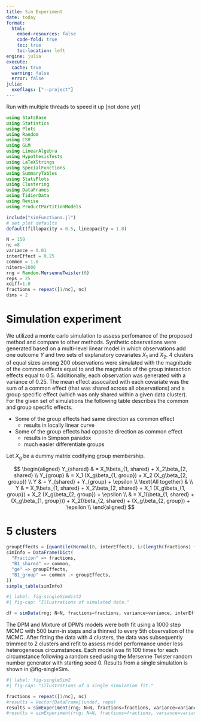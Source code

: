 ```yaml
---
title: Sim Experiment
date: today
format:
  html:
    embed-resources: false
    code-fold: true
    toc: true
    toc-location: left
engine: julia
execute: 
  cache: true
  warning: false
  error: false
julia:
  exeflags: ["--project"]
---
```


Run with multiple threads to speed it up [not done yet]


```julia
using StatsBase
using Statistics
using Plots
using Random
using CSV
using GLM
using LinearAlgebra
using HypothesisTests
using LaTeXStrings
using SpecialFunctions
using SummaryTables 
using StatsPlots
using Clustering
using DataFrames
using TidierData
using Revise
using ProductPartitionModels

include("simFunctions.jl")
# set plot defaults
default(fillopacity = 0.5, lineopacity = 1.0)
```


```julia
N = 150
nc =8 
variance = 0.01
interEffect = 0.25
common = 1.0
niters=2000
rng = Random.MersenneTwister(0)
reps = 25
xdiff=1.0
fractions = repeat([1/nc], nc)
dims = 2
```

# Simulation experiment

We utilized a monte carlo simulation to assess perfomance of the proposed method and compare to other methods.
Synthetic observations were generated based on a multi-level linear model in which observations add one outcome $Y$ and two sets of explanatory covariates $X_1$ and $X_2$.
4 clusters of equal sizes among 200 observations were simulated with the magnitude of the common effects equal to and the magnitude of the group interaction effects equal to 0.5.
Additionally, each observation was generated with a variance of 0.25. 
The mean effect assocaited with each covariate was the sum of a common effect (that was shared across all observations) and a group specific effect (which was only shared within a given data cluster).
For the given set of simulations the following table describes the common and group specific effects.

- Some of the group effects had same direction as common effect
  - results in locally linear curve
- Some of the group effects had opposite direction as common effect
  - results in Simpson paradox
  - much easier differentiate groups


Let $X_g$ be a dummy matrix codifying group membership.

$$
  \begin{aligned}
    Y_{shared} & = X_1\beta_{1, shared} + X_2\beta_{2, shared} \\ 
    Y_{group} & = X_1 (X_g\beta_{1, group}) + X_2 (X_g\beta_{2, group}) \\
    Y & = Y_{shared} + Y_{group} + \epsilon \\
    \text{All together} & \\
    Y & = X_1\beta_{1, shared} + X_2\beta_{2, shared} + X_1 (X_g\beta_{1, group}) + X_2 (X_g\beta_{2, group}) + \epsilon \\
    & = X_1(\beta_{1, shared} + (X_g\beta_{1, group})) + X_2(\beta_{2, shared} + (X_g\beta_{2, group}) + \epsilon \\
  \end{aligned}
$$

# 5 clusters

```julia
groupEffects = [quantile(Normal(0, interEffect), i/(length(fractions) + 1)) for i in 1:length(fractions)]
simInfo = DataFrame(Dict(
  "Fraction" => fractions,
  "B1_shared" => common,
  "ge" => groupEffects,
  "B1_group" => common .+ groupEffects,
))
simple_table(simInfo)
```

```julia
#| label: fig-singleSimdist2
#| fig-cap: "Illustrations of simulated data."

df = simData(rng; N=N, fractions=fractions, variance=variance, interEffect=interEffect, common=common, plotSim = true, xdiff=xdiff, dims = 2)
```


The DPM and Mixture of DPM's models were both fit using a 1000 step MCMC with 500 burn-in steps and a thinned to every 5th observation of the MCMC.
After fitting the data with 4 clusters, the data was subsequently trimmed to 2 clusters and refit to assess model performance under less heterogeneous circumstances.
Each model was fit 100 times for each circumstance following a random seed using the Mersenne Twister random number generator with starting seed 0.
Results from a single simulation is shown in @fig-singleSim.

```julia
#| label: fig-singleSim2
#| fig-cap: "Illustrations of a single simulation fit."

fractions = repeat([1/nc], nc)
#results = Vector{DataFrame}(undef, reps)
results = simExperiment(rng; N=N, fractions=fractions, variance=variance, interEffect=interEffect, common=common, plotFit=true, niters=niters, prec=0.1, alph=1.0, bet=1.0, plotSim=false, xdiff=xdiff, dims=dims)
#results = simExperiment(rng; N=N, fractions=fractions, variance=variance, interEffect=interEffect, common=common, plotFit=false, niters=niters, prec=0.1, alph=1.0, bet=1.0, plotSim=false, xdiff=xdiff, dims=dims)
```

<!--
```julia
#| output: false

seeds = MersenneTwister.(rand(1:10^8, Threads.nthreads()))  # or generate from original rng

if !isfile("5_clustResults.csv")
    # n,  fractions, variance, interEffect, common
    Threads.@threads for i in 2:reps
        try
           println(i)
           results[i] = simExperiment(seeds[Threads.threadid()], N, fractions, variance, interEffect, common, false, niters, xdiff = xdiff)
        catch err
            println("sim Failed")
        end
    end   
    defined_results = [results[i] for i in 1:reps if isassigned(results, i)]
    df = vcat(defined_results...)
    CSV.write("5_clustResults.csv", df, writeheader = true, append = true)
end
results = CSV.read("5_clustResults.csv", DataFrame, header = 1) 

# replace and value below 0.75 with missing in columns starting with "rind"
# results = @chain results begin
#     @mutate(
#         midDPM = ifelse(rind_DPM <= 0.75, missing, midDPM),
#         midMix = ifelse(rind_Mix <= 0.75, missing, midMix),
#         midMixoos = ifelse(rind_Mix <= 0.75, missing, midMixoos),
#         midDPMoos = ifelse(rind_DPM <= 0.75, missing, midDPMoos),
#         rindMixoos = ifelse(rind_Mix <= 0.75, missing, rindMixoos),
#         rind_DPMoos = ifelse(rind_DPM <= 0.75, missing, rind_DPMoos),
#         rind_Mix = ifelse(rind_Mix <= 0.75, missing, rind_Mix),
#         rind_DPM = ifelse(rind_DPM <= 0.75, missing, rind_DPM),
#         mixEq = ifelse(mixEq <= 20, missing, mixEq),
#         dpmEq = ifelse(dpmEq <= 20, missing, dpmEq),
# )
# end
```

## Overall assessment
To assess overall model performance of each method, we characterized the root mean squared prediction error (RMSE) for bayesian methods we summarized this with the posterior median of the RMSE.
Additionally, we computed the proportion of observations lying within the 95\% predictive credible interval which we call the Bayesian p-value @fig-bayesPvalue.
We also considered the differentiation between the DPM and Mixture of DPM models with a two-tailed Kolmogorov-Smirnov test @fig-ksTest.



## Clustering and Prediction
Next, we compared the models ability to cluster and predict within the fit dataset. These were assess through the median posterior Rand index @fig-randIndex and the median posterior RMSE @fig-RMSE.


```julia
#| label: fig-randIndex2
#| fig-cap: "Rand index for 2 and four clusters."

p1 = histogram([results.rind_Mix, results.rind_DPM, results.rind_K],
          opacity = 0.5,
          labels = ["PPMx-shared" "PPMx" "Kmean"],
          title = "2 cluster"
          )
# p2 = histogram([results.rind_Mix_2, results.rind_DPM_2, results.rind_K_2],
#           opacity = 0.5,
#           labels = ["PPMx-shared" "PPMx" "Kmean"],
#           title = "2 cluster"
#           )
p3 = histogram([results.rindMixoos, results.rind_DPMoos, results.rind_Koos],
          opacity = 0.5,
          labels = ["PPMx-shared" "PPMx" "Kmean"],
          title = "2 cluster (OOS)"
          )
xlims!(0, 1.1)
# p4 = histogram([results.rind_Mix_2oos, results.rind_DPM_2oos, results.rind_K_2oos],
#           opacity = 0.5,
#           labels = ["PPMx-shared" "PPMx" "Kmean"],
#           title = "2 cluster (OOS)"
#           )
plot(p1, p3, layout= [1,1], plot_title = "Rand index")
```

```julia
#| label: fig-RMSE2
#| fig-cap: "RMSE for 2 and four clusters."

p1 = histogram([results.midMix, results.midDPM, results.kmean_MSE],
          opacity = 0.33,
          labels = ["PPMx-shared" "PPMx" "Kmean"],
          title = "2 cluster"
          )
# p2 = histogram([results.midMix2, results.midDPM2, results.kmean_MSE_2],
#           opacity = 0.5,
#           labels = ["PPMx-shared" "PPMx" "Kmean"],
#           title = "2 cluster"
#           )
p3 = histogram([results.midMixoos, results.midDPMoos, results.kmean_MSEoos],
          opacity = 0.5,
          labels = ["PPMx-shared" "PPMx" "Kmean"],
          title = "2 cluster (OOS)"
          )
# p4 = histogram([results.midMix2oos, results.midDPM2oos, results.kmean_MSE_2oos],
#           opacity = 0.5,
#           labels = ["PPMx-shared" "PPMx" "Kmean"],
#           title = "2 cluster (OOS)"
#           )
plot(p1, p3, layout= [1,1], plot_title = "Median posterior RMSE")
```


```julia
#| label: fig-nclusts2
#| fig-cap: "Number of clusts for 2 simulated clusters."

histogram([results.ncMix, results.ncDPM, results.ncK],
          opacity = 0.33,
          labels = ["PPMx-shared" "PPMx" "Kmean"],
          title = "2 cluster"
          )


```

```julia
#| label: fig-mixing2
#| fig-cap: "Number of steps until mixed."

histogram([results.mixEq, results.dpmEq],
          opacity = 0.33,
          labels = ["PPMx-shared" "PPMx"],
          title = "2 cluster"
          )
```


## Common effect inference
We assessed the estimation of common effects.

```julia
p1 = histogram([results.meanBeta1 results.meanBetakclust1], label = ["4 cluster"  "Kmean"], opacity = 0.5, title = "Common effects")
xlims!(-10,10)
vline!([common], label = "true", linewidth = 4, color = :black)
#p2 = histogram([results.meanBeta2 results.meanBetakclust2], label = ["4 cluster"  "Kmean"], opacity = 0.5)
#vline!(-[common], label = "true", linewidth = 4, color = :black)

```

## Group Inference
We assessed the estimation of group specific effects.
```julia
p1 = histogram([results.Mix_beta1_c1 results.dpm_beta1_c1], label = ["PPMx-shared" "PPMx"], title = "Cluster 1, " * L"\beta_1 (2 clusters)")
```



## Table summary
```julia
@chain results begin
    @summarize(
        Mix_rind = round(median(skipmissing(rind_Mix)),digits = 2),
        DPM_rind = round(median(skipmissing(rind_DPM)), digits= 2),
        k_rind = round(median(skipmissing(rind_K)), digits = 2),
        Mix_rindiqr = round(iqr(skipmissing(rind_Mix)),digits = 2),
        DPM_rindiqr = round(iqr(skipmissing(rind_DPM)), digits= 2),
        k_rindiqr = round(iqr(skipmissing(rind_K)), digits = 2),
        Mix_rmse = round(median(skipmissing(midMix)),digits = 2),
        DPM_rmse = round(median(skipmissing(midDPM)), digits= 2),
        k_rmse = round(median(skipmissing(kmean_MSE)), digits = 2),
        Mix_rmsesd = round(iqr(skipmissing(midMix)),digits = 2),
        DPM_rmsesd = round(iqr(skipmissing(midDPM)), digits= 2),
        k_rmsesd = round(iqr(skipmissing(kmean_MSE)), digits = 2),
    )
  @unite(MixRind, (Mix_rind, Mix_rindiqr), "-")
  @unite(DPMRind, (DPM_rind, DPM_rindiqr), "-")
  @unite(kRind, (k_rind, k_rindiqr), "-")
  @unite(MixMSE, (Mix_rmse, Mix_rmsesd), "-")
  @unite(DPMMSE, (DPM_rmse, DPM_rmsesd), "-")
  @unite(kMSE, (k_rmse, k_rmsesd), "-")
  @mutate(
    MixRind = replace(MixRind, "-" => " ("),
    DPMRind = replace(DPMRind, "-" => " ("),
    kRind = replace(kRind, "-" => " ("),
    MixMSE = replace(MixMSE, "-" => " ("),
    DPMMSE = replace(DPMMSE, "-" => " ("),
    kMSE = replace(kMSE, "-" => " ("),
  )
  @mutate(
    # add ")" to end of stirng
    MixRind = replace(MixRind, r"$" => ")"),
    DPMRind = replace(DPMRind, r"$" => ")"),
    kRind = replace(kRind, r"$" => ")"),
    MixMSE = replace(MixMSE, r"$" => ")"),
    DPMMSE = replace(DPMMSE, r"$" => ")"),
    kMSE = replace(kMSE, r"$" => ")"),
  ) 
  simple_table()
end
```


# 4 clusters

```julia
nc = 4
fractions = repeat([1/nc], nc)
groupEffects = [quantile(Normal(0, interEffect), i/(length(fractions) + 1)) for i in 1:length(fractions)]
simInfo = DataFrame(Dict(
  "Fraction" => fractions,
  "B1_shared" => common,
  "ge" => groupEffects,
  "B1_group" => common .+ groupEffects,
))
simple_table(simInfo)
```

```julia
#| label: fig-singleSimdist
#| fig-cap: "Illustrations of simulated data."

df = simData(rng; N=N, fractions=fractions, variance=variance, interEffect=interEffect, common=common, plotSim = true, xdiff=xdiff)
```

```julia
#| label: fig-singleSim
#| fig-cap: "Illustrations of a single simulation fit."

results = Vector{DataFrame}(undef, reps)
#results[1] = simExperiment(rng, N, fractions, variance, interEffect, common, true, niters, xdiff = xdiff)
```


```julia
#| output: false

seeds = MersenneTwister.(rand(1:10^8, Threads.nthreads()))  # or generate from original rng
if !isfile("4_clustResults.csv")
    # n,  fractions, variance, interEffect, common
    Threads.@threads for i in 2:reps
        try
           println(i)
           results[i] = simExperiment(seeds[Threads.threadid()], N, fractions, variance, interEffect, common, false, niters, xdiff = xdiff)
        catch err
            println("sim Failed")
        end
    end   
    defined_results = [results[i] for i in 1:100 if isassigned(results, i)]
    df = vcat(defined_results...)
    CSV.write("4_clustResults.csv", df, writeheader = true, append = false)
end
results = CSV.read("4_clustResults.csv", DataFrame, header = 1)
results = @chain results begin
    @mutate(
        midDPM = ifelse(rind_DPM <= 0.75, missing, midDPM),
        midMix = ifelse(rind_Mix <= 0.75, missing, midMix),
        midMixoos = ifelse(rind_Mix <= 0.75, missing, midMixoos),
        midDPMoos = ifelse(rind_DPM <= 0.75, missing, midDPMoos),
        rindMixoos = ifelse(rind_Mix <= 0.75, missing, rindMixoos),
        rind_DPMoos = ifelse(rind_DPM <= 0.75, missing, rind_DPMoos),
        rind_Mix = ifelse(rind_Mix <= 0.75, missing, rind_Mix),
        rind_DPM = ifelse(rind_DPM <= 0.75, missing, rind_DPM),
        mixEq = ifelse(mixEq <= 20, missing, mixEq),
        dpmEq = ifelse(dpmEq <= 20, missing, dpmEq),
)
end
```



## Overall assessment
To assess overall model performance of each method, we characterized the root mean squared prediction error (RMSE) for bayesian methods we summarized this with the posterior median of the RMSE.
Additionally, we computed the proportion of observations lying within the 95\% predictive credible interval which we call the Bayesian p-value @fig-bayesPvalue.
We also considered the differentiation between the DPM and Mixture of DPM models with a two-tailed Kolmogorov-Smirnov test @fig-ksTest.

## Clustering and Prediction
Next, we compared the models ability to cluster and predict within the fit dataset. These were assess through the median posterior Rand index @fig-randIndex and the median posterior RMSE @fig-RMSE.


```julia
#| label: fig-randIndex
#| fig-cap: "Rand index for 2 and four clusters."

p1 = histogram([results.rind_Mix, results.rind_DPM, results.rind_K],
          opacity = 0.5,
          labels = ["PPMx-shared" "PPMx" "Kmean"],
          title = "4 cluster"
          )
# p2 = histogram([results.rind_Mix_2, results.rind_DPM_2, results.rind_K_2],
#           opacity = 0.5,
#           labels = ["PPMx-shared" "PPMx" "Kmean"],
#           title = "2 cluster"
#           )
p3 = histogram([results.rindMixoos, results.rind_DPMoos, results.rind_Koos],
          opacity = 0.5,
          labels = ["PPMx-shared" "PPMx" "Kmean"],
          title = "4 cluster (OOS)"
          )
# p4 = histogram([results.rind_Mix_2oos, results.rind_DPM_2oos, results.rind_K_2oos],
#           opacity = 0.5,
#           labels = ["PPMx-shared" "PPMx" "Kmean"],
#           title = "2 cluster (OOS)"
#           )
plot(p1, p3, layout= [1,1], plot_title = "Rand index")
```

```julia
#| label: fig-RMSE
#| fig-cap: "RMSE for 2 and four clusters."

p1 = histogram([results.midMix, results.midDPM, results.kmean_MSE],
          opacity = 0.5,
          labels = ["PPMx-shared" "PPMx" "Kmean"],
          title = "4 cluster"
          )
# p2 = histogram([results.midMix2, results.midDPM2, results.kmean_MSE_2],
#           opacity = 0.5,
#           labels = ["PPMx-shared" "PPMx" "Kmean"],
#           title = "2 cluster"
#           )
p3 = histogram([results.midMixoos, results.midDPMoos, results.kmean_MSEoos],
          opacity = 0.5,
          labels = ["PPMx-shared" "PPMx" "Kmean"],
          title = "4 cluster (OOS)"
          )
# p4 = histogram([results.midMix2oos, results.midDPM2oos, results.kmean_MSE_2oos],
#           opacity = 0.5,
#           labels = ["PPMx-shared" "PPMx" "Kmean"],
#           title = "2 cluster (OOS)"
#           )
plot(p1, p3, layout= [1,1], plot_title = "Median posterior RMSE")
```


## Common effect inference
We assessed the estimation of common effects.

```julia
p1 = histogram([results.meanBeta1 results.meanBetakclust1], label = ["4 cluster"  "Kmean"], opacity = 0.5)
vline!([common], label = "true", linewidth = 4, color = :black)

plot(p1, plot_title = "Common effects")

```

## Group Inference
We assessed the estimation of group specific effects.
```julia
p1 = histogram([results.Mix_beta1_c1 results.dpm_beta1_c1], label = ["PPMx-shared" "PPMx"], title = "Cluster 1, " * L"\beta_1")
```


## Table summary
```julia
@chain results begin
    @summarize(
        Mix_rind = round(median(skipmissing(rind_Mix)),digits = 2),
        DPM_rind = round(median(skipmissing(rind_DPM)), digits= 2),
        k_rind = round(median(skipmissing(rind_K)), digits = 2),
        Mix_rindiqr = round(iqr(skipmissing(rind_Mix)),digits = 2),
        DPM_rindiqr = round(iqr(skipmissing(rind_DPM)), digits= 2),
        k_rindiqr = round(iqr(skipmissing(rind_K)), digits = 2),
        Mix_rmse = round(median(skipmissing(midMix)),digits = 2),
        DPM_rmse = round(median(skipmissing(midDPM)), digits= 2),
        k_rmse = round(median(skipmissing(kmean_MSE)), digits = 2),
        Mix_rmsesd = round(iqr(skipmissing(midMix)),digits = 2),
        DPM_rmsesd = round(iqr(skipmissing(midDPM)), digits= 2),
        k_rmsesd = round(iqr(skipmissing(kmean_MSE)), digits = 2),
    )
  @unite(MixRind, (Mix_rind, Mix_rindiqr), "-")
  @unite(DPMRind, (DPM_rind, DPM_rindiqr), "-")
  @unite(kRind, (k_rind, k_rindiqr), "-")
  @unite(MixMSE, (Mix_rmse, Mix_rmsesd), "-")
  @unite(DPMMSE, (DPM_rmse, DPM_rmsesd), "-")
  @unite(kMSE, (k_rmse, k_rmsesd), "-")
  @mutate(
    MixRind = replace(MixRind, "-" => " ("),
    DPMRind = replace(DPMRind, "-" => " ("),
    kRind = replace(kRind, "-" => " ("),
    MixMSE = replace(MixMSE, "-" => " ("),
    DPMMSE = replace(DPMMSE, "-" => " ("),
    kMSE = replace(kMSE, "-" => " ("),
  )
  @mutate(
    # add ")" to end of stirng
    MixRind = replace(MixRind, r"$" => ")"),
    DPMRind = replace(DPMRind, r"$" => ")"),
    kRind = replace(kRind, r"$" => ")"),
    MixMSE = replace(MixMSE, r"$" => ")"),
    DPMMSE = replace(DPMMSE, r"$" => ")"),
    kMSE = replace(kMSE, r"$" => ")"),
  ) 
  simple_table()
end
```

```julia
#| label: fig-nclusts4
#| fig-cap: "Number of clusts for 4 simulated clusters."

histogram([results.ncMix, results.ncDPM, results.ncK],
          opacity = 0.33,
          labels = ["PPMx-shared" "PPMx" "Kmean"],
          title = "4 cluster"
          )
```

```julia
#| label: fig-mixing4
#| fig-cap: "Number of steps until mixed for 4 clusters."

histogram([results.mixEq, results.dpmEq],
          opacity = 0.33,
          labels = ["PPMx-shared" "PPMx"],
          title = "2 cluster"
          )


```
-->
